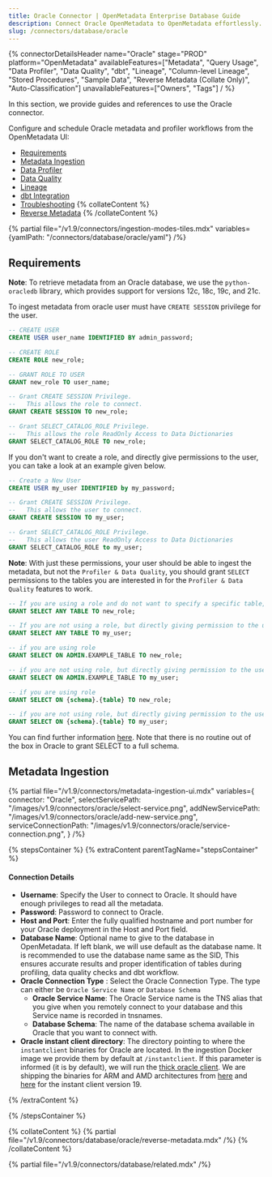 ```yaml
---
title: Oracle Connector | OpenMetadata Enterprise Database Guide
description: Connect Oracle OpenMetadata to OpenMetadata effortlessly. Complete setup guide, configuration steps, and troubleshooting tips for seamless data catalog integration.
slug: /connectors/database/oracle
---
```






{% connectorDetailsHeader
name="Oracle"
stage="PROD"
platform="OpenMetadata"
availableFeatures=["Metadata", "Query Usage", "Data Profiler", "Data Quality", "dbt", "Lineage", "Column-level Lineage", "Stored Procedures", "Sample Data", "Reverse Metadata (Collate Only)", "Auto-Classification"]
unavailableFeatures=["Owners", "Tags"]
/ %}

In this section, we provide guides and references to use the Oracle connector.

Configure and schedule Oracle metadata and profiler workflows from the OpenMetadata UI:

- [Requirements](#requirements)
- [Metadata Ingestion](#metadata-ingestion)
- [Data Profiler](/how-to-guides/data-quality-observability/profiler/workflow)
- [Data Quality](/how-to-guides/data-quality-observability/quality)
- [Lineage](/connectors/ingestion/lineage)
- [dbt Integration](/connectors/ingestion/workflows/dbt)
- [Troubleshooting](/connectors/database/oracle/troubleshooting)
{% collateContent %}
- [Reverse Metadata](#reverse-metadata)
{% /collateContent %}

{% partial file="/v1.9/connectors/ingestion-modes-tiles.mdx" variables={yamlPath: "/connectors/database/oracle/yaml"} /%}

## Requirements

**Note**: To retrieve metadata from an Oracle database, we use the `python-oracledb` library, which provides support for versions 12c, 18c, 19c, and 21c.

To ingest metadata from oracle user must have `CREATE SESSION` privilege for the user.

```sql
-- CREATE USER
CREATE USER user_name IDENTIFIED BY admin_password;

-- CREATE ROLE
CREATE ROLE new_role;

-- GRANT ROLE TO USER 
GRANT new_role TO user_name;

-- Grant CREATE SESSION Privilege.
--   This allows the role to connect.
GRANT CREATE SESSION TO new_role;

-- Grant SELECT_CATALOG_ROLE Privilege.
--   This allows the role ReadOnly Access to Data Dictionaries
GRANT SELECT_CATALOG_ROLE TO new_role;
```

If you don't want to create a role, and directly give permissions to the user, you can take a look at an example given below.

```sql
-- Create a New User
CREATE USER my_user IDENTIFIED by my_password;

-- Grant CREATE SESSION Privilege.
--   This allows the user to connect.
GRANT CREATE SESSION TO my_user;

-- Grant SELECT_CATALOG_ROLE Privilege.
--   This allows the user ReadOnly Access to Data Dictionaries
GRANT SELECT_CATALOG_ROLE to my_user;
```

**Note**: With just these permissions, your user should be able to ingest the metadata, but not the `Profiler & Data Quality`, you should grant `SELECT` permissions to the tables you are interested in for the `Profiler & Data Quality` features to work. 

```sql
-- If you are using a role and do not want to specify a specific table, but any
GRANT SELECT ANY TABLE TO new_role;

-- If you are not using a role, but directly giving permission to the user and do not want to specify a specific table, but any
GRANT SELECT ANY TABLE TO my_user;

-- if you are using role
GRANT SELECT ON ADMIN.EXAMPLE_TABLE TO new_role;

-- if you are not using role, but directly giving permission to the user
GRANT SELECT ON ADMIN.EXAMPLE_TABLE TO my_user;

-- if you are using role
GRANT SELECT ON {schema}.{table} TO new_role;

-- if you are not using role, but directly giving permission to the user
GRANT SELECT ON {schema}.{table} TO my_user;
```

You can find further information [here](https://docs.oracle.com/javadb/10.8.3.0/ref/rrefsqljgrant.html). Note that
there is no routine out of the box in Oracle to grant SELECT to a full schema.

## Metadata Ingestion

{% partial 
  file="/v1.9/connectors/metadata-ingestion-ui.mdx" 
  variables={
    connector: "Oracle", 
    selectServicePath: "/images/v1.9/connectors/oracle/select-service.png",
    addNewServicePath: "/images/v1.9/connectors/oracle/add-new-service.png",
    serviceConnectionPath: "/images/v1.9/connectors/oracle/service-connection.png",
} 
/%}

{% stepsContainer %}
{% extraContent parentTagName="stepsContainer" %}

#### Connection Details

- **Username**: Specify the User to connect to Oracle. It should have enough privileges to read all the metadata.
- **Password**: Password to connect to Oracle.
- **Host and Port**: Enter the fully qualified hostname and port number for your Oracle deployment in the Host and Port field.
- **Database Name**: Optional name to give to the database in OpenMetadata. If left blank, we will use default as the database name. It is recommended to use the database name same as the SID, This ensures accurate results and proper identification of tables during profiling, data quality checks and dbt workflow.
- **Oracle Connection Type** : Select the Oracle Connection Type. The type can either be `Oracle Service Name` or `Database Schema`
  - **Oracle Service Name**: The Oracle Service name is the TNS alias that you give when you remotely connect to your database and this Service name is recorded in tnsnames.
  - **Database Schema**: The name of the database schema available in Oracle that you want to connect with.
- **Oracle instant client directory**: The directory pointing to where the `instantclient` binaries for Oracle are located. In the ingestion Docker image we 
    provide them by default at `/instantclient`. If this parameter is informed (it is by default), we will run the [thick oracle client](https://python-oracledb.readthedocs.io/en/latest/user_guide/initialization.html#initializing-python-oracledb).
    We are shipping the binaries for ARM and AMD architectures from [here](https://www.oracle.com/database/technologies/instant-client/linux-x86-64-downloads.html)
    and [here](https://www.oracle.com/database/technologies/instant-client/linux-arm-aarch64-downloads.html) for the instant client version 19.

<AdvancedConfiguration />

{% /extraContent %}

<TestConnection />

<ConfigureIngestion />

<IngestionScheduleAndDeploy />

{% /stepsContainer %}

{% collateContent %}
{% partial file="/v1.9/connectors/database/oracle/reverse-metadata.mdx" /%}
{% /collateContent %}

{% partial file="/v1.9/connectors/database/related.mdx" /%}
